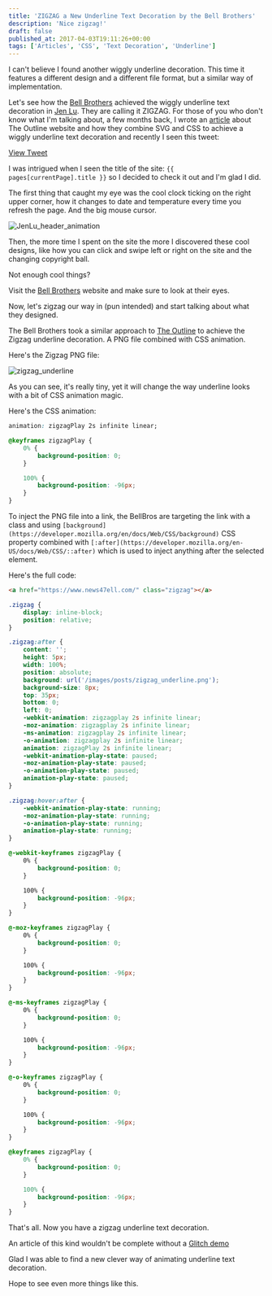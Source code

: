 ```yaml
---
title: 'ZIGZAG a New Underline Text Decoration by the Bell Brothers'
description: 'Nice zigzag!'
draft: false
published_at: 2017-04-03T19:11:26+00:00
tags: ['Articles', 'CSS', 'Text Decoration', 'Underline']
---
```


I can't believe I found another wiggly underline decoration. This time it features a different design and a different file format, but a similar way of implementation.

Let's see how the [Bell Brothers][1] achieved the wiggly underline text decoration in [Jen Lu][2]. They are calling it ZIGZAG.
For those of you who don't know what I'm talking about, a few months back, I wrote an [article][3] about The Outline website and how they combine SVG and CSS to achieve a wiggly underline text decoration and recently I seen this tweet:

[View Tweet](https://twitter.com/latest_is/status/839570445519175681)

I was intrigued when I seen the title of the site: `{{ pages[currentPage].title }}` so I decided to check it out and I'm glad I did.

The first thing that caught my eye was the cool clock ticking on the right upper corner, how it changes to date and temperature every time you refresh the page. And the big mouse cursor.

![JenLu_header_animation](/images/posts/JenLu_header_animation.gif)

Then, the more time I spent on the site the more I discovered these cool designs, like how you can click and swipe left or right on the site and the changing copyright ball.

Not enough cool things?

Visit the [Bell Brothers][1] website and make sure to look at their eyes.

Now, let's zigzag our way in (pun intended) and start talking about what they designed.

The Bell Brothers took a similar approach to [The Outline][5] to achieve the Zigzag underline decoration. A PNG file combined with CSS animation.

Here's the Zigzag PNG file:

![zigzag_underline](/images/posts/zigzag_underline.png)

As you can see, it's really tiny, yet it will change the way underline looks with a bit of CSS animation magic.

Here's the CSS animation:

```css
animation: zigzagPlay 2s infinite linear;

@keyframes zigzagPlay {
	0% {
		background-position: 0;
	}

	100% {
		background-position: -96px;
	}
}
```

To inject the PNG file into a link, the BellBros are targeting the link with a class and using `[background](https://developer.mozilla.org/en/docs/Web/CSS/background)` CSS property combined with `[:after](https://developer.mozilla.org/en-US/docs/Web/CSS/::after)` which is used to inject anything after the selected element.

Here's the full code:

```html
<a href="https://www.news47ell.com/" class="zigzag"></a>
```

```css
.zigzag {
	display: inline-block;
	position: relative;
}

.zigzag:after {
	content: '';
	height: 5px;
	width: 100%;
	position: absolute;
	background: url('/images/posts/zigzag_underline.png');
	background-size: 8px;
	top: 35px;
	bottom: 0;
	left: 0;
	-webkit-animation: zigzagplay 2s infinite linear;
	-moz-animation: zigzagplay 2s infinite linear;
	-ms-animation: zigzagplay 2s infinite linear;
	-o-animation: zigzagplay 2s infinite linear;
	animation: zigzagPlay 2s infinite linear;
	-webkit-animation-play-state: paused;
	-moz-animation-play-state: paused;
	-o-animation-play-state: paused;
	animation-play-state: paused;
}

.zigzag:hover:after {
	-webkit-animation-play-state: running;
	-moz-animation-play-state: running;
	-o-animation-play-state: running;
	animation-play-state: running;
}

@-webkit-keyframes zigzagPlay {
	0% {
		background-position: 0;
	}

	100% {
		background-position: -96px;
	}
}

@-moz-keyframes zigzagPlay {
	0% {
		background-position: 0;
	}

	100% {
		background-position: -96px;
	}
}

@-ms-keyframes zigzagPlay {
	0% {
		background-position: 0;
	}

	100% {
		background-position: -96px;
	}
}

@-o-keyframes zigzagPlay {
	0% {
		background-position: 0;
	}

	100% {
		background-position: -96px;
	}
}

@keyframes zigzagPlay {
	0% {
		background-position: 0;
	}

	100% {
		background-position: -96px;
	}
}
```

That's all. Now you have a zigzag underline text decoration.

An article of this kind wouldn't be complete without a [Glitch demo](https://glitch.com/embed/#!/embed/jen-lu-zigzag-text-decoration-by-bell-brothers)

Glad I was able to find a new clever way of animating underline text decoration.

Hope to see even more things like this.

[1]: http://bellbros.com/
[2]: http://jen.lu/
[3]: https://www.news47ell.com/articles/use-svg-css-instead-text-decoration-underline/
[5]: https://theoutline.com/
